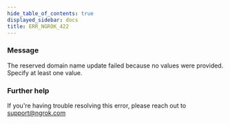```yaml
---
hide_table_of_contents: true
displayed_sidebar: docs
title: ERR_NGROK_422
---
```


### Message

The reserved domain name update failed because no values were provided. Specify at least one value.

<ErrorDetails />

### Further help

If you're having trouble resolving this error, please reach out to [support@ngrok.com](mailto:support@ngrok.com?subject=Help%20with%20ERR_NGROK_422)
